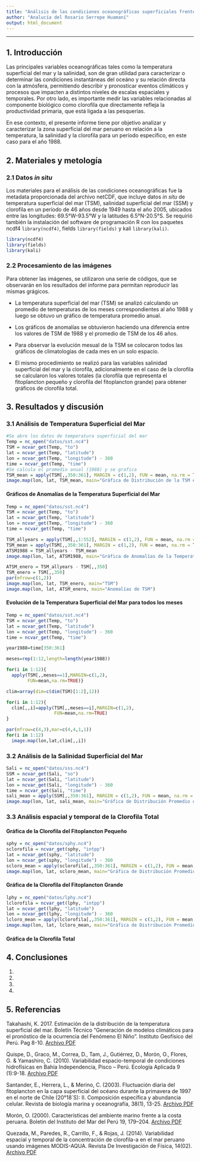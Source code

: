 ```yaml
---
title: "Análisis de las condiciones oceanográficas superficiales frente a Perú durante el año 1988"
author: "Analucía del Rosario Serrepe Huamaní"
output: html_document
---
```

--------------------------------------------------------------
## 1. Introducción

Las principales variables oceanográficas tales como la temperatura superficial del mar y la salinidad, son de gran utilidad para caracterizar o determinar las condiciones instantáneas del oceáno y su relación directa con la atmósfera, permitiendo describir y pronosticar eventos climáticos y procesos que impacten a distintos niveles de escalas espaciales y temporales. Por otro lado, es importante medir las variables relacionadas al componente biológico como clorofila que directamente refleja la productividad primaria, que está ligada a las pesquerías.

En ese contexto, el presente informe tiene por objetivo analizar y caracterizar la zona superficial del mar peruano en relación a la temperatura, la salinidad y la clorofila para un período específico, en este caso para el año 1988. 

## 2. Materiales y metología

### 2.1 Datos *in situ*

Los materiales para el análisis de las condiciones oceanográficas fue la metadata proporcionada del archivo netCDF, que incluye datos *in situ* de temperatura superficial del mar (TSM), salinidad superficial del mar (SSM) y clorofila en un período de 46 años desde 1949 hasta el año 2005, ubicados entre las longitudes: 69.5°W-93.5°W y la latitudes 6.5°N-20.5°S.
Se requirió también la instalación del software de programación R con los paquetes ncdf4 `library(ncdf4)`, fields `library(fields)` y kali `library(kali)`.

```r
library(ncdf4)
library(fields)
library(kali)
```

### 2.2 Procesamiento de las imágenes

Para obtener las imágenes, se utilizaron una serie de códigos, que se observarán en los resultados del informe para permitan reproducir las mismas grágicos.

- La temperatura superficial del mar (TSM) se analizó calculando un promedio de temperaturas de los meses correspondientes al año 1988 y luego se obtuvo un gráfico de temperatura promedio anual. 
- Los gráficos de anomalías se obtuvieron haciendo una diferencia entre los valores de TSM de 1988 y el promedio de TSM de los 46 años.
- Para observar la evolución mesual de la TSM se colocaron todos las gráficos de climatologías de cada mes en un solo espacio.

- El mismo procedimiento se realizó para las variables salinidad superficial del mar y la clorofila, adicionalmente en el caso de la clorofila se calcularon los valores totales (la clorofila que representa el fitoplancton pequeño y clorofila del fitoplancton grande) para obtener gráficos de clorofila total. 

## 3. Resultados y discusión

### 3.1 Análisis de Temperatura Superficial del Mar 

```r
#Se abre los datos de temperatura superficial del mar
Temp = nc_open("datos/sst.nc4")
TSM = ncvar_get(Temp, "to")
lat = ncvar_get(Temp, "latitude")
lon = ncvar_get(Temp, "longitude") - 360
time = ncvar_get(Temp, "time")
#Se calcula el promedio anual (1988) y se grafica
TSM_mean = apply(TSM[,,350:361], MARGIN = c(1,2), FUN = mean, na.rm = TRUE)
image.map(lon, lat, TSM_mean, main="Gráfica de Distribución de la TSM en el año 1988")
```

#### Gráficos de Anomalías de la Temperatura Superficial del Mar

```r
Temp = nc_open("datos/sst.nc4")
TSM = ncvar_get(Temp, "to")
lat = ncvar_get(Temp, "latitude")
lon = ncvar_get(Temp, "longitude") - 360
time = ncvar_get(Temp, "time")

TSM_allyears = apply(TSM[,,1:552], MARGIN = c(1,2), FUN = mean, na.rm = TRUE)
TSM_mean = apply(TSM[,,350:361], MARGIN = c(1,2), FUN = mean, na.rm = TRUE)
ATSM1988 = TSM_allyears - TSM_mean
image.map(lon, lat, ATSM1988, main="Gráfica de Anomalías de la Temperatura Superficial del Mar en el año 1988")
```


```r
ATSM_enero = TSM_allyears - TSM[,,350]
TSM_enero = TSM[,,350]
par(mfrow=c(1,2))
image.map(lon, lat, TSM_enero, main="TSM")
image.map(lon, lat, ATSM_enero, main="Anomalías de TSM")
```


#### Evolución de la Temperatura Superficial del Mar para todos los meses

```r
Temp = nc_open("datos/sst.nc4")
TSM = ncvar_get(Temp, "to")
lat = ncvar_get(Temp, "latitude")
lon = ncvar_get(Temp, "longitude") - 360
time = ncvar_get(Temp, "time")

year1988=time[350:361]

meses=rep(1:12,length=length(year1988))

for(i in 1:12){
  apply(TSM[,,meses==1],MARGIN=c(1,2),
        FUN=mean,na.rm=TRUE)}

clim=array(dim=c(dim(TSM)[1:2],12))

for(i in 1:12){
  clim[,,i]=apply(TSM[,,meses==i],MARGIN=c(1,2),
                  FUN=mean,na.rm=TRUE)
}

par(mfrow=c(4,3),mar=c(4,4,1,1))
for(i in 1:12)
  image.map(lon,lat,clim[,,i])
```


### 3.2 Análisis de la Salinidad Superficial del Mar

```r
Sali = nc_open("datos/sss.nc4")
SSM = ncvar_get(Sali, "so")
lat = ncvar_get(Sali, "latitude")
lon = ncvar_get(Sali, "longitude") - 360
time = ncvar_get(Sali, "time")
sali_mean = apply(SSM[,,350:361], MARGIN = c(1,2), FUN = mean, na.rm = TRUE)
image.map(lon, lat, sali_mean, main="Gráfica de Distribución Promedio de Salinidad en el año 1988")
```


### 3.3 Análisis espacial y temporal de la Clorofila Total

#### Gráfica de la Clorofila del Fitoplancton Pequeño

```r
sphy = nc_open("datos/sphy.nc4")
sclorofila = ncvar_get(sphy, "intpp")
lat = ncvar_get(sphy, "latitude")
lon = ncvar_get(sphy, "longitude") - 360
scloro_mean = apply(sclorofila[,,350:361], MARGIN = c(1,2), FUN = mean, na.rm = TRUE)
image.map(lon, lat, scloro_mean, main="Gráfica de Distribución Promedio de Clorofila en el año 1988")
```

#### Gráfica de la Clorofila del Fitoplancton Grande

```r
lphy = nc_open("datos/lphy.nc4")
lclorofila = ncvar_get(lphy, "intpp")
lat = ncvar_get(lphy, "latitude")
lon = ncvar_get(lphy, "longitude") - 360
lcloro_mean = apply(lclorofila[,,350:361], MARGIN = c(1,2), FUN = mean, na.rm = TRUE)
image.map(lon, lat, lcloro_mean, main="Gráfica de Distribución Promedio de Clorofila en el año 1988")
```

#### Gráfica de la Clorofila Total

## 4. Conclusiones

  1. 
  2. 
  3. 
  4. 

## 5. Referencias

Takahashi, K. 2017. Estimación de la distribución de la temperatura superficial del mar. Boletín Técnico "Generación de modelos climáticos para el pronóstico de la ocurrencia del Fenómeno El Niño". Instituto Geofísico del Perú. Pag 8-10. [Archivo PDF](http://www.met.igp.gob.pe/publicaciones/Divulgacion_PPR_El_Nino_IGP_201702.pdf)

Quispe, D., Graco, M., Correa, D., Tam, J., Gutiérrez, D., Morón, O., Flores, G. & Yamashiro, C. (2010). Variabilidad espacio-temporal de condiciones hidrofísicas en Bahía Independencia, Pisco – Perú. Ecología Aplicada 9 (1):9-18.
[Archivo PDF](http://www.imarpe.pe/imarpe/imagenes/portal/imarpe/ecap-9-9-quispe-2010-rnp.pdf)

Santander, E., Herrera, L., & Merino, C. (2003). Fluctuación diaria del fitoplancton en la capa superficial del océano durante la primavera de 1997 en el norte de Chile (20°18´S): II. Composición específica y abundancia celular. Revista de biología marina y oceanografía, 38(1), 13-25. [Archivo PDF](http://www.scielo.cl/pdf/revbiolmar/v38n1/art02.pdf)

Morón, O. (2000). Características del ambiente marino frente a la costa peruana. Boletin del Instituto del Mar del Perú 19, 179–204. [Archivo PDF](http://www.imarpe.gob.pe/paita/publicaciones/caract_del_amb_marino.pdf)

Quezada, M., Paredes, R., Carrillo, F., & Rojas, J. (2014). Variabilidad espacial y temporal de la concentración de clorofila-a en el mar peruano usando imágenes MODIS-AQUA. Revista De Investigación de Física, 14(02). [Archivo PDF](http://ateneo.unmsm.edu.pe/ateneo/bitstream/123456789/2791/1/revista_de_investigacion_de_fisica06v14n2_2011.pdf)
